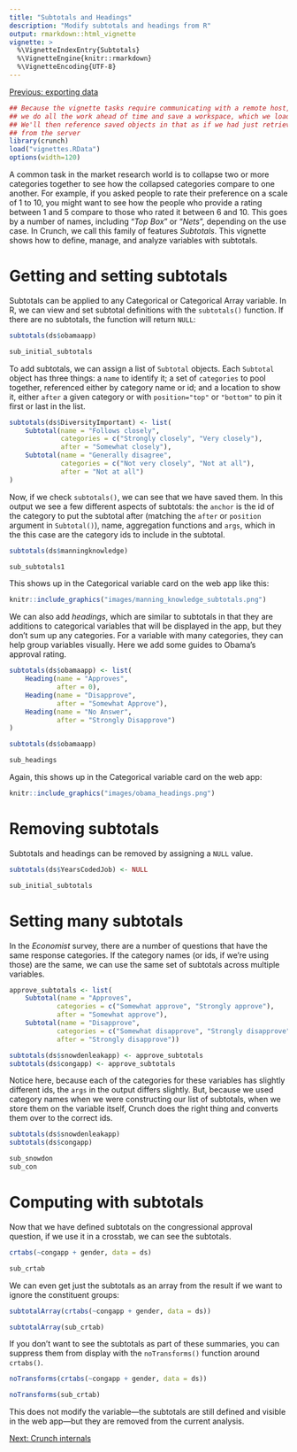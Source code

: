 ```yaml
---
title: "Subtotals and Headings"
description: "Modify subtotals and headings from R"
output: rmarkdown::html_vignette
vignette: >
  %\VignetteIndexEntry{Subtotals}
  %\VignetteEngine{knitr::rmarkdown}
  %\VignetteEncoding{UTF-8}
---
```


[Previous: exporting data](export.html)
```r
## Because the vignette tasks require communicating with a remote host,
## we do all the work ahead of time and save a workspace, which we load here.
## We'll then reference saved objects in that as if we had just retrieved them
## from the server
library(crunch)
load("vignettes.RData")
options(width=120)
```

A common task in the market research world is to collapse two or more categories together to see how the collapsed categories compare to one another. For example, if you asked people to rate their preference on a scale of 1 to 10, you might want to see how the people who provide a rating between 1 and 5 compare to those who rated it between 6 and 10. This goes by a number of names, including "_Top Box_" or "_Nets_", depending on the use case. In Crunch, we call this family of features _Subtotals_. This vignette shows how to define, manage, and analyze variables with subtotals.

# Getting and setting subtotals

Subtotals can be applied to any Categorical or Categorical Array variable. In R, we can view and set subtotal definitions with the `subtotals()` function. If there are no subtotals, the function will return `NULL`:

```r
subtotals(ds$obamaapp)
```
```r
sub_initial_subtotals
```

To add subtotals, we can assign a list of `Subtotal` objects. Each `Subtotal` object has three things: a `name` to identify it; a set of `categories` to pool together, referenced either by category name or id; and a location to show it, either `after` a given category or with `position="top"` or `"bottom"` to pin it first or last in the list.

```r
subtotals(ds$DiversityImportant) <- list(
    Subtotal(name = "Follows closely",
             categories = c("Strongly closely", "Very closely"),
             after = "Somewhat closely"),
    Subtotal(name = "Generally disagree",
             categories = c("Not very closely", "Not at all"),
             after = "Not at all")
)
```

Now, if we check `subtotals()`, we can see that we have saved them. In this output we see a few different aspects of subtotals: the `anchor` is the id of the category to put the subtotal after (matching the `after` or `position` argument in `Subtotal()`), name, aggregation functions and `args`, which in the this case are the category ids to include in the subtotal.

```r
subtotals(ds$manningknowledge)
```
```r
sub_subtotals1
```

This shows up in the Categorical variable card on the web app like this:

```r
knitr::include_graphics("images/manning_knowledge_subtotals.png")

```

We can also add _headings_, which are similar to subtotals in that they are additions to categorical variables that will be displayed in the app, but they don't sum up any categories. For a variable with many categories, they can help group variables visually. Here we add some guides to Obama's approval rating.

```r
subtotals(ds$obamaapp) <- list(
    Heading(name = "Approves",
            after = 0),
    Heading(name = "Disapprove",
            after = "Somewhat Approve"),
    Heading(name = "No Answer",
            after = "Strongly Disapprove")
)

subtotals(ds$obamaapp)
```
```r
sub_headings
```

Again, this shows up in the Categorical variable card on the web app:

```r
knitr::include_graphics("images/obama_headings.png")

```

# Removing subtotals

Subtotals and headings can be removed by assigning a `NULL` value.

```r
subtotals(ds$YearsCodedJob) <- NULL
```
```r
sub_initial_subtotals
```

# Setting many subtotals

In the _Economist_ survey, there are a number of questions that have the same response categories. If the category names (or ids, if we're using those) are the same, we can use the same set of subtotals across multiple variables.

```r
approve_subtotals <- list(
    Subtotal(name = "Approves",
            categories = c("Somewhat approve", "Strongly approve"),
            after = "Somewhat approve"),
    Subtotal(name = "Disapprove",
            categories = c("Somewhat disapprove", "Strongly disapprove"),
            after = "Strongly disapprove"))
```

```r
subtotals(ds$snowdenleakapp) <- approve_subtotals
subtotals(ds$congapp) <- approve_subtotals
```

Notice here, because each of the categories for these variables has slightly different ids, the `args` in the output differs slightly. But, because we used category names when we were constructing our list of subtotals, when we store them on the variable itself, Crunch does the right thing and converts them over to the correct ids.

```r
subtotals(ds$snowdenleakapp)
subtotals(ds$congapp)
```
```r
sub_snowdon
sub_con
```


# Computing with subtotals

Now that we have defined subtotals on the congressional approval question, if we use it in a crosstab, we can see the subtotals.

```r
crtabs(~congapp + gender, data = ds)
```
```r
sub_crtab
```

We can even get just the subtotals as an array from the result if we want to ignore the constituent groups:

```r
subtotalArray(crtabs(~congapp + gender, data = ds))
```
```r
subtotalArray(sub_crtab)
```

If you don't want to see the subtotals as part of these summaries, you can suppress them from display with the `noTransforms()` function around `crtabs()`.

```r
noTransforms(crtabs(~congapp + gender, data = ds))
```
```r
noTransforms(sub_crtab)
```

This does not modify the variable---the subtotals are still defined and visible in the web app---but they are removed from the current analysis.

[Next: Crunch internals](crunch-internals.html)
